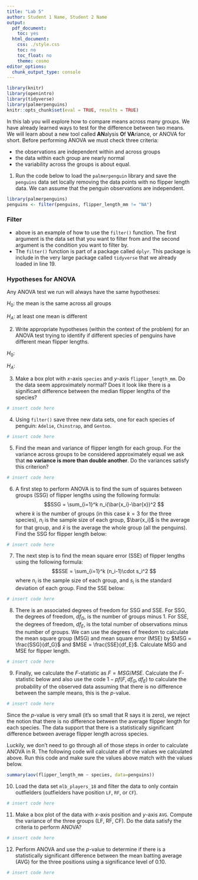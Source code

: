 ```yaml
---
title: "Lab 5"
author: Student 1 Name, Student 2 Name
output:
  pdf_document:
    toc: yes
  html_document:
    css: ./style.css
    toc: no
    toc_float: no
    theme: cosmo
editor_options:
  chunk_output_type: console
---
```


```r
library(knitr)
library(openintro)
library(tidyverse)
library(palmerpenguins)
knitr::opts_chunk$set(eval = TRUE, results = TRUE)
```

In this lab you will explore how to compare means across many groups. We have already learned ways to test for the difference between two means. We will learn about a new tool called **AN**alysis **O**f **VA**riance, or ANOVA for short. Before performing ANOVA we must check three criteria:

+ the observations are independent within and across groups
+ the data within each group are nearly normal
+ the variability across the groups is about equal.

1. Run the code below to load the `palmerpenguin` library and save the `penguins` data set locally removing the data points with no flipper length data. We can assume that the penguin observations are independent.

```r
library(palmerpenguins)
penguins <- filter(penguins, flipper_length_mm != "NA")
```

### Filter

+ above is an example of how to use the `filter()` function. The first argument is the data set that you want to filter from and the second argument is the condition you want to filter by.
+ The `filter()` function is part of a package called `dplyr`. This package is include in the very large package called `tidyverse` that we already loaded in line 19. 

### Hypotheses for ANOVA

Any ANOVA test we run will always have the same hypotheses:

$H_0$: the mean is the same across all groups

$H_A$: at least one mean is different

2. Write appropriate hypotheses (within the context of the problem) for an ANOVA test trying to identify if different species of penguins have different mean flipper lengths.

$H_0:$

$H_A:$


3. Make a box plot with $x$-axis `species` and $y$-axis `flipper_length_mm`. Do the data seem approximately normal? Does it look like there is a significant difference between the median flipper lengths of the species?

```r
# insert code here
```


4. Using `filter()` save three new data sets, one for each species of penguin: `Adelie`, `Chinstrap`, and `Gentoo`.

```r
# insert code here
```

5. Find the mean and variance of flipper length for each group. For the variance across groups to be considered approximately equal we ask that **no variance is more than double another**. Do the variances satisfy this criterion?

```r
# insert code here
```

6. A first step to perform ANOVA is to find the sum of squares between groups (SSG) of flipper lengths using the following formula:
$$SSG = \sum_{i=1}^k n_i(\bar{x_i}-\bar{x})^2 $$
where $k$ is the number of groups (in this case $k=3$ for the three species), $n_i$ is the sample size of each group, $\bar{x_i}$ is the average for that group, and $\bar{x}$ is the average the whole group (all the penguins). Find the SSG for flipper length below:

```r
# insert code here
```

7. The next step is to find the mean square error (SSE) of flipper lengths using the following formula:
$$SSE = \sum_{i=1}^k (n_i-1)\cdot s_i^2 $$
where $n_i$ is the sample size of each group, and $s_i$ is the standard deviation of each group. Find the SSE below:

```r
# insert code here
```

8. There is an associated degrees of freedom for SSG and SSE. For SSG, the degrees of freedom, $df_G$, is the number of groups minus $1$. For SSE, the degrees of freedom, $df_E$, is the total number of observations minus the number of groups. We can use the degrees of freedom to calculate the mean square group (MSG) and mean square error (MSE) by $MSG = \frac{SSG}{df_G}$ and $MSE = \frac{SSE}{df_E}$. Calculate MSG and MSE for flipper length.

```r
# insert code here
```

9. Finally, we calculate the $F$-statistic as $F=MSG/MSE$. Calculate the $F$-statistic below and also use the code $1-pf(F,df_G,df_E)$ to calculate the probability of the observed data assuming that there is no difference between the sample means, this is the $p$-value.

```r
# insert code here
```

Since the $p$-value is very small (it's so small that R says it is zero), we reject the notion that there is no difference between the average flipper length for each species. The data support that there is a statistically significant difference between average flipper length across species.

Luckily, we don't need to go through all of those steps in order to calculate ANOVA in R. The following code will calculate all of the values we calculated above. Run this code and make sure the values above match with the values below.

```r
summary(aov(flipper_length_mm ~ species, data=penguins))
```

10. Load the data set `mlb_players_18` and filter the data to only contain outfielders (outfielders have position `LF`, `RF`, or `CF`). 

```r
# insert code here
```

11. Make a box plot of the data with $x$-axis position and $y$-axis `AVG`. Compute the variance of the three groups (LF, RF, CF). Do the data satisfy the criteria to perform ANOVA?

```r
# insert code here
```



12. Perform ANOVA and use the $p$-value to determine if there is a statistically significant difference between the mean batting average (AVG) for the three positions using a significance level of $0.10$.

```r
# insert code here
```

